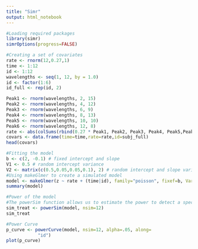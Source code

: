---
title: "Simr"
output: html_notebook
---


```{r}
#Loading required packages
library(simr)
simrOptions(progress=FALSE)
```


```{r}
#Creating a set of covariates 
rate <- rnorm(12,0.27,1)
time <- 1:12
id <- 1:12
wavelengths <- seq(1, 12, by = 1.0)
id <- factor(1:6)
id_full <- rep(id, 2)

Peak1 <- rnorm(wavelengths, 2, 15)
Peak2 <- rnorm(wavelengths, 4, 12)
Peak3 <- rnorm(wavelengths, 6, 9)
Peak4 <- rnorm(wavelengths, 8, 13)
Peak5 <- rnorm(wavelengths, 10, 10)
Peak6 <- rnorm(wavelengths, 12, 8)
rate <- abs(colSums(rbind(0.27 * Peak1, Peak2, Peak3, Peak4, Peak5,Peak6)))
covars <- data.frame(time=time,rate=rate,id=subj_full)
head(covars)
```

```{r}
#Fitting the model
b <- c(2, -0.1) # fixed intercept and slope
V1 <- 0.5 # random intercept variance
V2 <- matrix(c(0.5,0.05,0.05,0.1), 2) # random intercept and slope variance-covariance matrix
#Using makeGlmer to create a simulated model
model <- makeGlmer(z ~ rate + (time|id), family="poisson", fixef=b, VarCorr=V2,data=covars)
summary(model)

```

```{r}
#Power of the model
#The powerSim function allows us to estimate the power to detect a specific effect in the model
sim_treat <- powerSim(model, nsim=12)
sim_treat

```

```{r}
#Power Curve
p_curve <- powerCurve(model, nsim=12, alpha=.05, along=
            "id")
plot(p_curve)

```